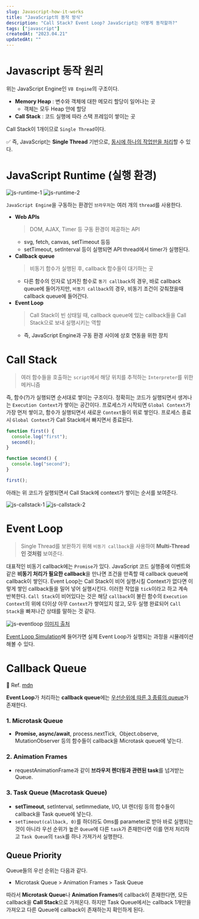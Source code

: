 ```yaml
---
slug: Javascript-how-it-works
title: "JavaScript의 동작 방식"
description: "Call Stack? Event Loop? JavaScript는 어떻게 동작할까?"
tags: ["javascript"]
createdAt: "2023.04.21"
updatedAt: ""
---
```


# Javascript 동작 원리

위는 JavaScript Engine인 `V8 Engine`의 구조이다.

- **Memory Heap** : 변수와 객체에 대한 메모리 할당이 일어나는 곳
  - 객체는 모두 Heap 안에 할당
- **Call Stack** : 코드 실행에 따라 스택 프레임이 쌓이는 곳

Call Stack이 1개이므로 `Single Thread`이다.

✅ 즉, JavaScript는 **Single Thread** 기반으로, <u>동시에 하나의 작업만을 처리</u>할 수 있다.

##

# JavaScript Runtime (실행 환경)

![js-runtime-1](/contents/javascript/Javascript-how-it-works/1.png)
![js-runtime-2](/contents/javascript/Javascript-how-it-works/2.png)

`JavaScript Engine`을 구동하는 환경인 `브라우저`는 여러 개의 `thread`를 사용한다.

- **Web APIs**
  > DOM, AJAX, Timer 등 구동 환경이 제공하는 API
  - svg, fetch, canvas, setTimeout 등등
  - setTimeout, setInterval 등이 실행되면 API thread에서 timer가 실행된다.
- **Callback queue**
  > 비동기 함수가 실행된 후, callback 함수들이 대기하는 곳
  - 다른 함수의 인자로 넘겨진 함수로 `동기 callback`의 경우, 바로 callback queue에 들어가지만, `비동기 callback`의 경우, 비동기 조건이 갖춰졌을때 callback queue에 들어간다.
- **Event Loop**
  > Call Stack이 빈 상태일 때, callback queue에 있는 callback들을 Call Stack으로 보내 실행시키는 역할
  - 즉, JavaScript Engine과 구동 환경 사이에 상호 연동을 위한 장치

##

# Call Stack

> 여러 함수들을 호출하는 `script`에서 해당 위치를 추적하는 `Interpreter`를 위한 메커니즘

즉, 함수(?)가 실행되면 순서대로 쌓이는 구조이다.
정확히는 코드가 실행되면서 생겨나는 `Execution Context`가 쌓이는 공간이다.
프로세스가 시작되면 `Global Context`가 가장 먼저 쌓이고, 함수가 실행되면서 새로운 `Context`들이 위로 쌓인다.
프로세스 종료시 `Global Context`가 Call Stack에서 빠지면서 종료된다.

```jsx showLineNumbers
function first() {
  console.log("first");
  second();
}

function second() {
  console.log("second");
}

first();
```

아래는 위 코드가 실행되면서 Call Stack에 context가 쌓이는 순서를 보여준다.

![js-callstack-1](/contents/javascript/Javascript-how-it-works/3.png)
![js-callstack-2](/contents/javascript/Javascript-how-it-works/4.png)

##

# Event Loop

> Single Thread를 보완하기 위해 `비동기 callback`을 사용하여 **Multi-Thread인 것처럼** 보여준다.

대표적인 비동기 callback에는 `Promise`가 있다.
JavaScript 코드 실행중에 이벤트와 같은 **비동기 처리가 필요한 callback**을 만나면 조건을 만족할 때 callback queue에 callback이 쌓인다.
Event Loop는 Call Stack이 비어 실행시킬 Context가 없다면 이렇게 쌓인 callback들을 밀어 넣어 실행시킨다.
이러한 작업을 `tick`이라고 하고 계속 반복한다.
`Call Stack`이 비어있다는 것은 해당 `callback`이 불린 함수의 `Execution Context`의 위에 더이상 아무 `Context`가 쌓여있지 않고, 모두 실행 완료되어 `Call Stack`을 빠져나간 상태를 말하는 것 같다.

![js-eventloop](/contents/javascript/Javascript-how-it-works/5.png)
[이미지 출처](https://iamsjy17.github.io/javascript/2019/07/20/how-to-works-js.html)

[Event Loop Simulation](http://latentflip.com/loupe/?code=JC5vbignYnV0dG9uJywgJ2NsaWNrJywgZnVuY3Rpb24gb25DbGljaygpIHsKICAgIHNldFRpbWVvdXQoZnVuY3Rpb24gdGltZXIoKSB7CiAgICAgICAgY29uc29sZS5sb2coJ1lvdSBjbGlja2VkIHRoZSBidXR0b24hJyk7ICAgIAogICAgfSwgMjAwMCk7Cn0pOwoKY29uc29sZS5sb2coIkhpISIpOwoKc2V0VGltZW91dChmdW5jdGlvbiB0aW1lb3V0KCkgewogICAgY29uc29sZS5sb2coIkNsaWNrIHRoZSBidXR0b24hIik7Cn0sIDUwMDApOwoKY29uc29sZS5sb2coIldlbGNvbWUgdG8gbG91cGUuIik7!!!PGJ1dHRvbj5DbGljayBtZSE8L2J1dHRvbj4%3D)에 들어가면 실제 Event Loop가 실행되는 과정을 시뮬레이션해볼 수 있다.

##

# Callback Queue

📌 Ref. [mdn](https://ko.javascript.info/event-loop)

**Event Loop**가 처리하는 **callback queue**에는 <u>우선순위에 따른 3 종류의 queue</u>가 존재한다.

### 1. Microtask Queue

- **Promise, async/await**, process.nextTick,  Object.observe, MutationObserver 등의 함수들이 callback을 Microtask queue에 넣는다.

### 2. Animation Frames

- requestAnimationFrame과 같이 **브라우저 렌더링과 관련된 task**를 넘겨받는 Queue.

### 3. Task Queue (Macrotask Queue)

- **setTimeout**, setInterval, setImmediate, I/O, UI 렌더링 등의 함수들이 callback을 Task queue에 넣는다.
- `setTimeout(callback, 0)`를 하더라도 0ms를 parameter로 받아 바로 실행되는 것이 아니라 우선 순위가 높은 `Queue`에 다른 `task`가 존재한다면 이를 먼저 처리하고 `Task Queue`의 `task`를 하나 가져가서 실행한다.

## Queue Priority

Queue들의 우선 순위는 다음과 같다.

- Microtask Queue > Animation Frames > Task Queue

따라서 **Microtask Queue**나 **Animation Frames**에 callback이 존재한다면, 모든 callback을 **Call Stack**으로 가져온다.
하지만 Task Queue에서는 callback 1개만을 가져오고 다른 Queue에 callback이 존재하는지 확인하게 된다.
